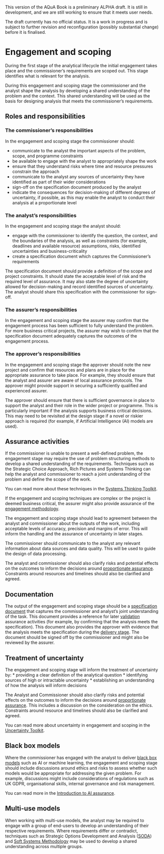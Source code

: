 ::: {.callout-important}
This version of the AQuA Book is a preliminary ALPHA draft.  It is still in development, and we are still working to ensure that it meets user needs. 

The draft currently has no official status. It is a work in progress and is subject to further revision and reconfiguration (possibly substantial change) before it is finalised. 
:::

# Engagement and scoping

During the first stage of the analytical lifecycle the initial engagement takes place and the commissioner's requirements are scoped out. This stage identifies what is relevant for the analysis.

During this engagement and scoping stage the commissioner and the analyst shape the analysis by developing a shared understanding of the problem and the context. This shared understanding will be used as the basis for designing analysis that meets the commissioner’s requirements.

## Roles and responsibilities

### The commissioner's responsibilities

In the engagement and scoping stage the commissioner should:

*  communicate to the analyst the important aspects of the problem, scope, and programme constraints    
*  be available to engage with the analyst to appropriately shape the work
*  ensure that they understand risks where time and resource pressures constrain the approach
*  communicate to the analyst any sources of uncertainty they have identified as part of their wider considerations
*  sign-off on the specification document produced by the analyst 
*  indicate the consequences for decision-making of different degrees of uncertainty, if possible, as this may enable the analyst to conduct their analysis at a proportionate level

### The analyst's responsibilities 

In the engagement and scoping stage the analyst should:

*  engage with the commissioner to identify the question, the context, and the boundaries of the analysis, as well as constraints (for example, deadlines and available resource) assumptions, risks, identified uncertainties and business-criticality
* create a specification document which captures the Commissioner's requirements

The specification document should provide a definition of the scope and project constraints. It should state the acceptable level of risk and the required level of assurance. It may also state the degree of uncertainty allowed for decision-making and record identified sources of uncertainty. The analyst should share this specification with the commissioner for sign-off.

### The assurer's responsibilities 

In the engagement and scoping stage the assurer may confirm that the engagement process has been sufficient to fully understand the problem. For more business critical projects, the assurer may wish to confirm that the specification document adequately captures the outcomes of the engagement process.

### The approver's responsibilities

In the engagement and scoping stage the approver should note the new project and confirm that resources and plans are in place for the appropriate assurance to take place. For example, they should ensure that the analyst and assurer are aware of local assurance protocols. The approver might provide support in securing a sufficiently qualified and experienced assurer.  

The approver should ensure that there is sufficient governance in place to support the analyst and their role in the wider project or programme. This is particularly important if the analysis supports business critical decisions. This may need to be revisited at the design stage if a novel or riskier approach is required (for example, if Artificial Intelligence (AI) models are used).

## Assurance activities 

If the commissioner is unable to present a well-defined problem, the engagement stage may require the use of problem structuring methods to develop a shared understanding of the requirements. Techniques such as the Strategic Choice Approach, Rich Pictures and Systems Thinking can help the analyst and commissioner to reach a joint understanding of the problem and define the scope of the work. 

You can read more about these techniques in the [Systems Thinking Toolkit](https://www.gov.uk/government/publications/systems-thinking-for-civil-servants/toolkit). 

If the engagement and scoping techniques are complex or the project is deemed business critical, the assurer might also provide assurance of the [engagement methodology](https://publications.tno.nl/publication/100301/Zs2SUz/wijnmalen-2012-natoclient.pdf).

The engagement and scoping stage should lead to agreement between the analyst and commissioner about the outputs of the work, including acceptable levels of accuracy, precision and margins of error. This will inform the handling and the assurance of uncertainty in later stages.

The commissioner should communicate to the analyst any relevant information about data sources and data quality. This will be used to guide the design of data processing.

The analyst and commissioner should also clarify risks and potential effects on the outcomes to inform the decisions around [proportionate assurance](proportionality.qmd). Constraints around resources and timelines should also be clarified and agreed.

## Documentation

The output of the engagement and scoping stage should be a [specification document](definitions_and_key_concepts.html#specification-documentation) that captures the commissioner and analyst's joint understanding of the task. This document provides a reference for later [validation](definitions_and_key_concepts.html#validation) assurance activities (for example, by confirming that the analysis meets the specification). This document also provides the approver with evidence that the analysis meets the specification during the [delivery stage](delivery_and_communication.html). The document should be signed off by the commissioner and might also be reviewed by the assurer.

## Treatment of uncertainty

The engagement and scoping stage will inform the treatment of uncertainty by:
* providing a clear definition of the analytical question
* identifying sources of high or intractable uncertainty
* establishing an understanding of how the analysis will inform decisions

The Analyst and Commissioner should also clarify risks and potential effects on the outcomes to inform the decisions around [proportionate assurance](proportionality.qmd). This includes a discussion on the consideration on the ethics. Constraints around resource and timelines should also be clarified and agreed. 

You can read more about uncertainty in engagement and scoping in the [Uncertainty Toolkit](https://analystsuncertaintytoolkit.github.io/UncertaintyWeb/chapter_2.html#Jointly_agreeing_how_uncertainty_should_be_used).

## Black box models

Where the commissioner has engaged with the analyst to deliver [black box models](definitions_and_key_concepts.html#black-box-models) such as AI or machine learning, the engagement and scoping stage should include discussions around ethics and risks to assess whether such models would be appropriate for addressing the given problem. For example, discussions might include considerations of regulations such as UK GDPR, organisational skills, internal governance and risk management. 

You can read more in the [Introduction to AI assurance](https://www.gov.uk/government/publications/introduction-to-ai-assurance/introduction-to-ai-assurance).

## Multi-use models

When working with multi-use models, the analyst may be required to engage with a group of end-users to develop an understanding of their respective requirements. Where requirements differ or contradict, techniques such as Strategic Options Development and Analysis ([SODA](https://www.ru.nl/publish/pages/938444/soda_-_the_principles.pdf)) and [Soft Systems Methodology](https://en.wikipedia.org/wiki/Soft_systems_methodology) may be used to develop a shared understanding across multiple groups.
